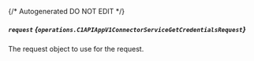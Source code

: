 {/* Autogenerated DO NOT EDIT  */}

##### `request` *{`operations.C1APIAppV1ConnectorServiceGetCredentialsRequest`}*
The request object to use for the request.
<Collapsible>
    <C1APIAppV1ConnectorServiceGetCredentialsRequest/>
</Collapsible>


